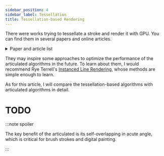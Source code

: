 ```yaml
---
sidebar_position: 4
sidebar_label: Tessellation
title: Tessellation-based Rendering
---
```


There were works trying to tessellate a stroke and render it with GPU.
You can find them in several papers and online articles.

<details>
<summary>Paper and article list</summary>

  - [Polar Stroking: New Theory and Methods for Stroking Paths](https://dl.acm.org/doi/abs/10.1145/3386569.3392458) (Very Hard)
  - [Drawing Lines is Hard](https://mattdesl.svbtle.com/drawing-lines-is-hard)
  - Instanced Line Rendering: [part1](https://wwwtyro.net/2019/11/18/instanced-lines.html) | [part2](https://wwwtyro.net/2021/10/01/instanced-lines-part-2.html)
  - ... Tell me more tutorials in the [discussion](https://github.com/ShenCiao/brush-stroke-tutorial/discussions/2)

</details>

They may inspire some approaches to optimize the performance of the articulated algorithms in the future.
To learn about them, I would recommend Rye Terrell's [Instanced Line Rendering](https://wwwtyro.net/2019/11/18/instanced-lines.html),
whose methods are simple enough to learn.

As for this article, I will compare the tessellation-based algorithms with articulated algorithms in detail.

# TODO

:::note spoiler

The key benefit of the articulated is its self-overlapping in acute angle, which is critical for brush strokes and digital painting.

:::
